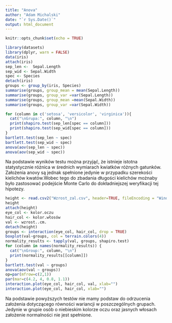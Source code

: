 ---
title: "Anova"
author: "Adam Michalski"
date: "`r Sys.Date()`"
output: html_document
---

```{r setup, include=FALSE}
knitr::opts_chunk$set(echo = TRUE)
```

```{r iris, warning=FALSE}
library(datasets)
library(dplyr, warn = FALSE)
data(iris)
attach(iris)
sep_len <-  Sepal.Length
sep_wid <- Sepal.Width
spec <- Species
detach(iris)
groups <- group_by(iris, Species)
summarise(groups, group_mean = mean(Sepal.Length))
summarise(groups, group_var =var(Sepal.Length))
summarise(groups, group_mean =mean(Sepal.Width))
summarise(groups, group_var =var(Sepal.Width))

for (column in c('setosa', 'versicolor', 'virginica')){
  cat("\nGrupa:", column, "\n")
  print(shapiro.test(sep_len[spec == column]))
  print(shapiro.test(sep_wid[spec == column]))
}
bartlett.test(sep_len ~ spec)
bartlett.test(sep_wid ~ spec)
anova(aov(sep_len ~ spec))
anova(aov(sep_wid ~ spec))
```
Na podstawie wyników testu można przyjąć, że istnieje istotna statystycznie różnica w średnich wymiarach kwiatków różnych gatunków. Założenia anovy są jednak spełnione jedynie w przypadku szerekości kielichów kwatów.Wobec tego do zbadania długości kielichów możnaby było zastosować podejście Monte Carlo do dokładniejszej weryfikacji tej hipotezy.

```{r height}
height <- read.csv2("Wzrost_zal.csv", header=TRUE, fileEncoding = "Windows-1250")
height
attach(height)
eye_col <- kolor.oczu 
hair_col <- kolor.włosów
val <- wzrost..cm.
detach(height)
groups <- interaction(eye_col, hair_col, drop = TRUE)
boxplot(val~groups, col = terrain.colors(4))
normality_results <- tapply(val, groups, shapiro.test)
for (column in names(normality_results)) {
  cat("\nGroup:", column, "\n")
  print(normality_results[[column]])
}
bartlett.test(val ~ groups)
anova(aov(val ~ groups))
op=par(mfrow=c(2,1))
par(mar=c(4.2, 4, 0.8, 1.1))
interaction.plot(eye_col, hair_col, val, xlab="")
interaction.plot(eye_col, hair_col, xlab="")
```
Na podstawie powyższych testów nie mamy podstaw do odrzucenia założenia dotyczącego równości wariancji w poszczególnych grupach. Jedynie w grupie osób o niebieskim kolorze oczu oraz jasnych włosach założenie normalności nie jest spełnione.

```{r}

```